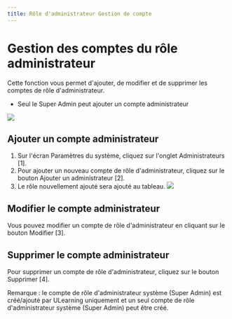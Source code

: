 ```yaml
---
title: Rôle d'administrateur Gestion de compte
---
```



# Gestion des comptes du rôle administrateur

Cette fonction vous permet d'ajouter, de modifier et de supprimer les comptes de rôle d'administrateur. 
 
- Seul le Super Admin peut ajouter un compte administrateur 
 
![]( /img/ulearning/admin/admin01.png) 

 ## Ajouter un compte administrateur 
 1. Sur l'écran Paramètres du système, cliquez sur l'onglet Administrateurs [1]. 
 2. Pour ajouter un nouveau compte de rôle d'administrateur, cliquez sur le bouton Ajouter un administrateur [2]. 
 3. Le rôle nouvellement ajouté sera ajouté au tableau. 
 ![]( /img/ulearning/admin/admin02.png) 

 ## Modifier le compte administrateur 
 Vous pouvez modifier un compte de rôle d'administrateur en cliquant sur le bouton Modifier [3].

## Supprimer le compte administrateur 
Pour supprimer un compte de rôle d'administrateur, cliquez sur le bouton Supprimer [4].

<Callout type="info" emoji="ℹ️">
  Remarque : le compte de rôle d'administrateur système (Super Admin) est créé/ajouté par ULearning uniquement et un seul compte de rôle d'administrateur système (Super Admin) peut être créé.
</Callout>
